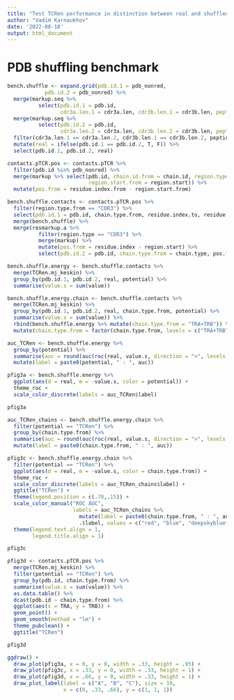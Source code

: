 ```yaml
---
title: "Test TCRen performance in distinction between real and shuffled TCR-p-MHC structures"
author: "Vadim Karnaukhov"
date: '2022-08-18'
output: html_document
---
```



# PDB shuffling benchmark

```r
bench.shuffle <- expand.grid(pdb.id.1 = pdb_nonred,
            pdb.id.2 = pdb_nonred) %>% 
  merge(markup.seq %>% 
          select(pdb.id.1 = pdb.id, 
                 cdr3a.len.1 = cdr3a.len, cdr3b.len.1 = cdr3b.len, peptide.len.1 = peptide.len)) %>% 
  merge(markup.seq %>% 
          select(pdb.id.2 = pdb.id, 
                 cdr3a.len.2 = cdr3a.len, cdr3b.len.2 = cdr3b.len, peptide.len.2 = peptide.len)) %>% 
  filter(cdr3a.len.1 == cdr3a.len.2, cdr3b.len.1 == cdr3b.len.2, peptide.len.1 == peptide.len.2) %>% 
  mutate(real = ifelse(pdb.id.1 == pdb.id.2, T, F)) %>% 
  select(pdb.id.1, pdb.id.2, real)
```

```r
contacts.pTCR.pos <- contacts.pTCR %>% 
  filter(pdb.id %in% pdb_nonred) %>% 
  merge(markup %>% select(pdb.id, chain.id.from = chain.id, region.type.from = region.type,
                          region.start.from = region.start)) %>% 
  mutate(pos.from = residue.index.from - region.start.from)

bench.shuffle.contacts <- contacts.pTCR.pos %>% 
  filter(region.type.from == "CDR3") %>% 
  select(pdb.id.1 = pdb.id, chain.type.from, residue.index.to, residue.aa.to, pos.from) %>% 
  merge(bench.shuffle) %>% 
  merge(resmarkup.a %>% 
          filter(region.type == "CDR3") %>% 
          merge(markup) %>% 
          mutate(pos.from = residue.index - region.start) %>% 
          select(pdb.id.2 = pdb.id, chain.type.from = chain.type, pos.from, residue.aa.from = residue.aa))

bench.shuffle.energy <- bench.shuffle.contacts %>% 
  merge(TCRen.mj_keskin) %>% 
  group_by(pdb.id.1, pdb.id.2, real, potential) %>% 
  summarise(value.s = sum(value))

bench.shuffle.energy.chain <- bench.shuffle.contacts %>% 
  merge(TCRen.mj_keskin) %>% 
  group_by(pdb.id.1, pdb.id.2, real, chain.type.from, potential) %>% 
  summarise(value.s = sum(value)) %>% 
  rbind(bench.shuffle.energy %>% mutate(chain.type.from = "TRA+TRB")) %>% 
  mutate(chain.type.from = factor(chain.type.from, levels = c("TRA+TRB", "TRA", "TRB")))

```


```r
auc_TCRen <- bench.shuffle.energy %>% 
  group_by(potential) %>% 
  summarise(auc = round(auc(roc(real, value.s, direction = ">", levels = c(F,T))), 2)) %>% 
  mutate(label = paste0(potential, " : ", auc))

pfig3a <- bench.shuffle.energy %>% 
  ggplot(aes(d = real, m = -value.s, color = potential)) +
  theme_roc +
  scale_color_discrete(labels = auc_TCRen$label)

pfig3a
```

```r
auc_TCRen_chains <- bench.shuffle.energy.chain %>% 
  filter(potential == "TCRen") %>% 
  group_by(chain.type.from) %>% 
  summarise(auc = round(auc(roc(real, value.s, direction = ">", levels = c(F,T))), 2)) %>% 
  mutate(label = paste0(chain.type.from, " : ", auc))

pfig3c <- bench.shuffle.energy.chain %>% 
  filter(potential == "TCRen") %>%
  ggplot(aes(d = real, m = -value.s, color = chain.type.from)) +
  theme_roc +
  scale_color_discrete(labels = auc_TCRen_chains$label) +
  ggtitle("TCRen") +
  theme(legend.position = c(.78,.15)) +
  scale_color_manual("ROC AUC", 
                     labels = auc_TCRen_chains %>% 
                       mutate(label = paste0(chain.type.from, " : ", auc)) %>% 
                       .$label, values = c("red", "blue", "deepskyblue")) +
  theme(legend.text.align = 1,
        legend.title.align = 1)

pfig3c
```

```r
pfig3d <- contacts.pTCR.pos %>% 
  merge(TCRen.mj_keskin) %>% 
  filter(potential == "TCRen") %>% 
  group_by(pdb.id, chain.type.from) %>% 
  summarise(value.s = sum(value)) %>% 
  as.data.table() %>% 
  dcast(pdb.id ~ chain.type.from) %>% 
  ggplot(aes(x = TRA, y = TRB)) +
  geom_point() +
  geom_smooth(method = "lm") +
  theme_pubclean() +
  ggtitle("TCRen")

pfig3d
```

```r
ggdraw() +
  draw_plot(pfig3a, x = 0, y = 0, width = .33, height = .95) +
  draw_plot(pfig3c, x = .33, y = 0, width = .33, height = 1) +
  draw_plot(pfig3d, x = .66, y = 0, width = .33, height = 1) +
  draw_plot_label(label = c("A", "B", "C"), size = 10,
                  x = c(0, .33, .66), y = c(1, 1, 1))
```




